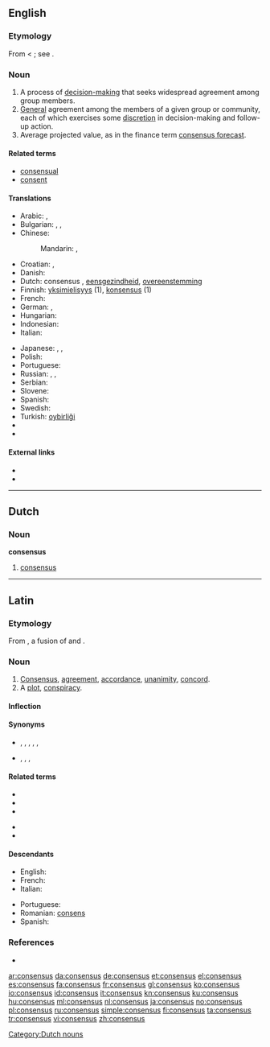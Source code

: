 {{wikipedia}}
==English==

===Etymology===
From {{etyl|la}} {{term|consensus|cōnsēnsus|agreement, accordance, unanimity|lang=la}} < {{term|consentio|cōnsentiō|feel together; agree|lang=la}}; see {{term|consent}}.

===Noun===
{{en-noun|es}}

# A process of [[w:Decision making#Decision making in social setting|decision-making]] that seeks widespread agreement among group members.
# [[general#Adjective|General]] agreement among the members of a given group or community, each of which exercises some [[discretion]] in decision-making and follow-up action.
# Average projected value, as in the finance term [[consensus forecast]].

====Related terms====
* [[consensual]]
* [[consent]]

====Translations====
{{trans-top|general agreement}}
* Arabic: {{t|ar|إجماع|m|tr='iHmaa`}},  {{t|ar|توافق|m|tr=tawaafuq}}
* Bulgarian: {{t+|bg|съгласие|n}},  {{t|bg|единодушие|n}},  {{t-|bg|консенсус|m}}
* Chinese:
*: Mandarin: {{t|cmn|共識|sc=Hani}},  {{t|cmn|共识|tr=gòngshí|sc=Hani}}
* Croatian: {{t+|hr|konsenzus|m|alt=konsènzus}}, {{t-|hr|sporazum|m|alt=spȍrazūm}}
* Danish: {{t+|da|konsensus}}
* Dutch: consensus {{m}}, [[eensgezindheid]], [[overeenstemming]]
* Finnish: [[yksimielisyys]] (1), [[konsensus]] (1)
* French: {{t+|fr|consensus|m}}
* German: {{t+|de|Konsens|m}}, {{t+|de|Einvernehmen|n}}
* Hungarian: {{t|hu|egyezség}}
* Indonesian: {{t-|id|konsensus|xs=Indonesian}}
* Italian: {{t+|it|consenso|m}}
{{trans-mid}}
* Japanese: {{t|ja|総意|tr=そうい, sōi}},  {{t|ja|協心|tr=きょうしん, kyōshin}},  {{t|ja|コンセンサス|tr=konsensasu}}
* Polish: {{t+|pl|konsensus|m}}
* Portuguese: {{t+|pt|consenso|m}}
* Russian: {{t+|ru|консенсус|m|tr=konsénsus}},  {{t+|ru|согласие|n|tr=soglásije}},  {{t|ru|единодушие|n|tr=jedinidúšije}}
* Serbian: {{t-|sr|консензус|m|sc=Cyrl}}
* Slovene: {{t-|sl|dogovor}}
* Spanish: {{t+|es|consenso|m}}
* Swedish: {{t+|sv|konsensus}}
* Turkish: [[oybirliği]]
* {{trreq|bs}}
* {{trreq|sh}}
{{trans-bottom}}

====External links====
* {{R:Webster 1913}}
* {{R:Century 1911}}

----

==Dutch==

===Noun===
'''consensus''' {{m}}

# [[#English|consensus]]

[[Category:Dutch nouns]]

----

==Latin==

===Etymology===
From {{term|consentio|cōnsentiō|feel together; agree|lang=la}}, a fusion of {{term|con-|cōn-|together|lang=la}} and {{term|sentio|sentiō|sense; perceive; feel|lang=la}}.

===Noun===
{{la-noun|cōnsēnsus|consensus|cōnsēnsūs|m|fourth}}

# [[consensus#English|Consensus]], [[agreement]], [[accordance]], [[unanimity]], [[concord]].
# A [[plot]], [[conspiracy]].

====Inflection====
{{la-decl-4th|consens|cōnsēns}}

====Synonyms====
* {{sense|concord, agreement}} {{l|la|concentus}}, {{l|la|concordatio|concordātiō}}, {{l|la|concordia}}, {{l|la|concorditas|concorditās}}, {{l|la|harmonia}}, {{l|la|unanimitas|ūnanimitās}}
* {{sense|plot, conspiracy}} {{l|la|coitio|coitiō}}, {{l|la|coniuratio|coniūrātiō}}, {{l|la|consensio|cōnsēnsiō}}, {{l|la|conspiratio|cōnspīrātiō}}

====Related terms====
{{top2}}
* {{l|la|consensio|cōnsēnsiō}}
* {{l|la|consentanee|cōnsentāneē}}
* {{l|la|consentaneus|cōnsentāneus}}
{{mid2}}
* {{l|la|consentiens|cōnsentiēns}}
* {{l|la|consentio|cōnsentiō}}
{{bottom}}

====Descendants====
{{top2}}
* English: {{l|en|consensus}}
* French: {{l|fr|consensus}}
* Italian: {{l|it|consenso}}
{{mid2}}
* Portuguese: {{l|pt|consenso}}
* Romanian: [[consens]]
* Spanish: {{l|es|consenso}}
{{bottom}}

===References===
* {{R:L&S}}

[[ar:consensus]]
[[da:consensus]]
[[de:consensus]]
[[et:consensus]]
[[el:consensus]]
[[es:consensus]]
[[fa:consensus]]
[[fr:consensus]]
[[gl:consensus]]
[[ko:consensus]]
[[io:consensus]]
[[id:consensus]]
[[it:consensus]]
[[kn:consensus]]
[[ku:consensus]]
[[hu:consensus]]
[[ml:consensus]]
[[nl:consensus]]
[[ja:consensus]]
[[no:consensus]]
[[pl:consensus]]
[[ru:consensus]]
[[simple:consensus]]
[[fi:consensus]]
[[ta:consensus]]
[[tr:consensus]]
[[vi:consensus]]
[[zh:consensus]]